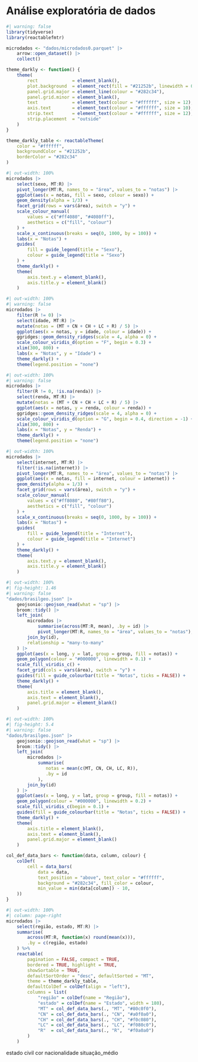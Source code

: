 # Análise exploratória de dados

```r
#| warning: false
library(tidyverse)
library(reactablefmtr)
```

```r
microdados <- "dados/microdados0.parquet" |>
    arrow::open_dataset() |>
    collect()
```

```r
theme_darkly <- function() {
    theme(
        rect             = element_blank(),
        plot.background  = element_rect(fill = "#21252b", linewidth = 0),
        panel.grid.major = element_line(colour = "#282c34"),
        panel.grid.minor = element_blank(),
        text             = element_text(colour = "#ffffff", size = 12),
        axis.text        = element_text(colour = "#ffffff", size = 10),
        strip.text       = element_text(colour = "#ffffff", size = 12),
        strip.placement  = "outside"
    )
}

theme_darkly_table <- reactableTheme(
    color = "#ffffff",
    backgroundColor = "#21252b",
    borderColor = "#282c34"
)
```

```r
#| out-width: 100%
microdados |> 
    select(sexo, MT:R) |>
    pivot_longer(MT:R, names_to = "área", values_to = "notas") |> 
    ggplot(aes(x = notas, fill = sexo, colour = sexo)) +
    geom_density(alpha = 1/3) +
    facet_grid(rows = vars(área), switch = "y") +
    scale_colour_manual(
        values = c("#ff4080", "#4080ff"),
        aesthetics = c("fill", "colour")
    ) +
    scale_x_continuous(breaks = seq(0, 1000, by = 100)) +
    labs(x = "Notas") +
    guides(
        fill = guide_legend(title = "Sexo"),
        colour = guide_legend(title = "Sexo")
    ) +
    theme_darkly() +
    theme(
        axis.text.y = element_blank(),
        axis.title.y = element_blank()
    )
```

```r
#| out-width: 100%
#| warning: false
microdados |> 
    filter(R != 0) |>
    select(idade, MT:R) |> 
    mutate(notas = (MT + CN + CH + LC + R) / 5) |>
    ggplot(aes(x = notas, y = idade, colour = idade)) +
    ggridges::geom_density_ridges(scale = 4, alpha = 0) + 
    scale_colour_viridis_d(option = "F", begin = 0.3) +
    xlim(300, 800) +
    labs(x = "Notas", y = "Idade") +
    theme_darkly() +
    theme(legend.position = "none")
```

```r
#| out-width: 100%
#| warning: false
microdados |>
    filter(R != 0, !is.na(renda)) |>
    select(renda, MT:R) |>
    mutate(notas = (MT + CN + CH + LC + R) / 5) |>
    ggplot(aes(x = notas, y = renda, colour = renda)) +
    ggridges::geom_density_ridges(scale = 4, alpha = 0) +
    scale_colour_viridis_d(option = "G", begin = 0.4, direction = -1) +
    xlim(300, 800) +
    labs(x = "Notas", y = "Renda") +
    theme_darkly() +
    theme(legend.position = "none")
```

```r
#| out-width: 100%
microdados |> 
    select(internet, MT:R) |>
    filter(!is.na(internet)) |> 
    pivot_longer(MT:R, names_to = "área", values_to = "notas") |>
    ggplot(aes(x = notas, fill = internet, colour = internet)) +
    geom_density(alpha = 1/3) +
    facet_grid(rows = vars(área), switch = "y") +
    scale_colour_manual(
        values = c("#ff8080", "#80ff80"),
        aesthetics = c("fill", "colour")
    ) +
    scale_x_continuous(breaks = seq(0, 1000, by = 100)) +
    labs(x = "Notas") +
    guides(
        fill = guide_legend(title = "Internet"),
        colour = guide_legend(title = "Internet")
    ) +
    theme_darkly() +
    theme(
        axis.text.y = element_blank(),
        axis.title.y = element_blank()
    )
```

```r
#| out-width: 100%
#| fig-height: 1.46
#| warning: false
"dados/brasilgeo.json" |> 
    geojsonio::geojson_read(what = "sp") |> 
    broom::tidy() |> 
    left_join(
        microdados |> 
            summarise(across(MT:R, mean), .by = id) |> 
            pivot_longer(MT:R, names_to = "área", values_to = "notas"),
        join_by(id),
        relationship = "many-to-many"
    ) |> 
    ggplot(aes(x = long, y = lat, group = group, fill = notas)) +
    geom_polygon(colour = "#000000", linewidth = 0.1) +
    scale_fill_viridis_c() +
    facet_grid(cols = vars(área), switch = "y") +
    guides(fill = guide_colourbar(title = "Notas", ticks = FALSE)) +
    theme_darkly() +
    theme(
        axis.title = element_blank(),
        axis.text = element_blank(),
        panel.grid.major = element_blank()
    )
```

```r
#| out-width: 100%
#| fig-height: 5.4
#| warning: false
"dados/brasilgeo.json" |> 
    geojsonio::geojson_read(what = "sp") |> 
    broom::tidy() |> 
    left_join(
        microdados |> 
            summarise(
               notas = mean(c(MT, CN, CH, LC, R)),
               .by = id
            ),
        join_by(id)
    ) |> 
    ggplot(aes(x = long, y = lat, group = group, fill = notas)) +
    geom_polygon(colour = "#000000", linewidth = 0.2) +
    scale_fill_viridis_c(begin = 0.1) +
    guides(fill = guide_colourbar(title = "Notas", ticks = FALSE)) +
    theme_darkly() +
    theme(
        axis.title = element_blank(),
        axis.text = element_blank(),
        panel.grid.major = element_blank()
    )
```

```r
col_def_data_bars <- function(data, column, colour) {
    colDef(
        cell = data_bars(
            data = data,
            text_position = "above", text_color = "#ffffff",
            background = "#282c34", fill_color = colour,
            min_value = min(data[column]) - 10,
    ))
}
```

```r
#| out-width: 100%
#| column: page-right
microdados |>
    select(região, estado, MT:R) |>
    summarise(
        across(MT:R, function(x) round(mean(x))),
        .by = c(região, estado)
    ) %>%
    reactable(
        pagination = FALSE, compact = TRUE, 
        bordered = TRUE, highlight = TRUE, 
        showSortable = TRUE,
        defaultSortOrder = "desc", defaultSorted = "MT",
        theme = theme_darkly_table,
        defaultColDef = colDef(align = "left"),
        columns = list(
            "região" = colDef(name = "Região"),
            "estado" = colDef(name = "Estado", width = 180),
            "MT" = col_def_data_bars(., "MT", "#80c0f0"),
            "CN" = col_def_data_bars(., "CN", "#a0f0a0"),
            "CH" = col_def_data_bars(., "CH", "#f0c080"),
            "LC" = col_def_data_bars(., "LC", "#f080c0"),
            "R"  = col_def_data_bars(., "R",  "#f0a0a0")
        )
    )
```

estado civil
cor
nacionalidade
situação_médio
